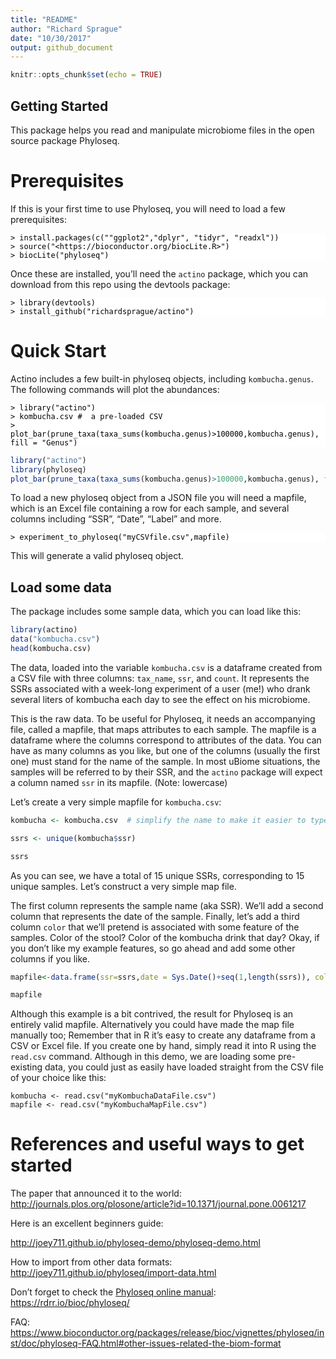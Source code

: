 ```yaml
---
title: "README"
author: "Richard Sprague"
date: "10/30/2017"
output: github_document
---
```


```r
knitr::opts_chunk$set(echo = TRUE)
```

## Getting Started

This package helps you read and manipulate microbiome files in the open source package Phyloseq.

# Prerequisites 

If this is your first time to use Phyloseq, you will need to load a few prerequisites: 

<div markdown="1" style="-webkit-print-color-adjust: exact; color: rgb(0, 0, 0); font-family: Georgia, Times, sans-serif; font-size: 14px; font-style: normal; font-variant-caps: normal; font-weight: normal; letter-spacing: normal; orphans: auto; text-align: start; text-indent: 0px; text-transform: none; white-space: normal; widows: auto; word-spacing: 0px; -webkit-text-size-adjust: auto; -webkit-text-stroke-width: 0px; background-color: rgb(255, 255, 255);">
    
    
    > install.packages(c(""ggplot2","dplyr", "tidyr", "readxl"))
    > source("<https://bioconductor.org/biocLite.R>")
    > biocLite("phyloseq")

</div>

Once these are installed, you’ll need the `actino` package, which you can download from this repo using the devtools package:

<div markdown="1" style="-webkit-print-color-adjust: exact; color: rgb(0, 0, 0); font-family: Georgia, Times, sans-serif; font-size: 14px; font-style: normal; font-variant-caps: normal; font-weight: normal; letter-spacing: normal; orphans: auto; text-align: start; text-indent: 0px; text-transform: none; white-space: normal; widows: auto; word-spacing: 0px; -webkit-text-size-adjust: auto; -webkit-text-stroke-width: 0px; background-color: rgb(255, 255, 255);">
    
    > library(devtools)
    > install_github("richardsprague/actino")
    
</div>

# Quick Start

Actino includes a few built-in phyloseq objects, including ```kombucha.genus```. The following commands will plot the abundances:


<div markdown="1" style="-webkit-print-color-adjust: exact; color: rgb(0, 0, 0); font-family: Georgia, Times, sans-serif; font-size: 14px; font-style: normal; font-variant-caps: normal; font-weight: normal; letter-spacing: normal; orphans: auto; text-align: start; text-indent: 0px; text-transform: none; white-space: normal; widows: auto; word-spacing: 0px; -webkit-text-size-adjust: auto; -webkit-text-stroke-width: 0px; background-color: rgb(255, 255, 255);">

    > library("actino")
    > kombucha.csv #  a pre-loaded CSV 
    > plot_bar(prune_taxa(taxa_sums(kombucha.genus)>100000,kombucha.genus), fill = "Genus")
  
</div>

```r
library("actino")
library(phyloseq)
plot_bar(prune_taxa(taxa_sums(kombucha.genus)>100000,kombucha.genus), fill = "Genus")
```


To load a new phyloseq object from a JSON file you will need a mapfile, which is an Excel file containing a row for each sample, and several columns including "SSR", "Date", "Label" and more.

<div markdown="1" style="-webkit-print-color-adjust: exact; color: rgb(0, 0, 0); font-family: Georgia, Times, sans-serif; font-size: 14px; font-style: normal; font-variant-caps: normal; font-weight: normal; letter-spacing: normal; orphans: auto; text-align: start; text-indent: 0px; text-transform: none; white-space: normal; widows: auto; word-spacing: 0px; -webkit-text-size-adjust: auto; -webkit-text-stroke-width: 0px; background-color: rgb(255, 255, 255);">

    > experiment_to_phyloseq("myCSVfile.csv",mapfile)

</div>


This will generate a valid phyloseq object.

## Load some data
The package includes some sample data, which you can load like this:

```r
library(actino)
data("kombucha.csv")
head(kombucha.csv)
```

The data, loaded into the variable ```kombucha.csv``` is a dataframe created from a CSV file with three columns: ```tax_name```, ```ssr```, and ```count```. It represents the SSRs associated with a week-long experiment of a user (me!) who drank several liters of kombucha each day to see the effect on his microbiome.

This is the raw data. To be useful for Phyloseq, it needs an accompanying file, called a mapfile, that maps attributes to each sample. The mapfile is a dataframe where the columns correspond to attributes of the data. You can have as many columns as you like, but one of the columns (usually the first one) must stand for the name of the sample. In most uBiome situations, the samples will be referred to by their SSR, and the ```actino``` package will expect a column named ```ssr``` in its mapfile.  (Note: lowercase)

Let's create a very simple mapfile for ```kombucha.csv```:

```r
kombucha <- kombucha.csv  # simplify the name to make it easier to type

ssrs <- unique(kombucha$ssr)

ssrs
```

As you can see, we have a total of 15 unique SSRs, corresponding to 15 unique samples.
Let's construct a very simple map file.

The first column represents the sample name (aka SSR).  We'll add a second column that represents the date of the sample. Finally, let's add a third column ```color``` that we’ll pretend is associated with some feature of the samples.  Color of the stool? Color of the kombucha drink that day?  Okay, if you don’t like my example features, so go ahead and add some other columns if you like.

```r
mapfile<-data.frame(ssr=ssrs,date = Sys.Date()+seq(1,length(ssrs)), color = colors()[1:length(ssrs)])

mapfile
```

Although this example is a bit contrived, the result for Phyloseq is an entirely valid mapfile. Alternatively you could have made the map file manually too; Remember that in R it’s easy to create any dataframe from a CSV or Excel file. If you create one by hand, simply read it into R using the ```read.csv``` command.  Although in this demo, we are loading some pre-existing data, you could just as easily have loaded straight from the CSV file of your choice like this:

```
kombucha <- read.csv("myKombuchaDataFile.csv")
mapfile <- read.csv("myKombuchaMapFile.csv")
```


# References and useful ways to get started


The paper that announced it to the world: <http://journals.plos.org/plosone/article?id=10.1371/journal.pone.0061217>

Here is an excellent beginners guide:


<http://joey711.github.io/phyloseq-demo/phyloseq-demo.html>  


How to import from other data formats: <http://joey711.github.io/phyloseq/import-data.html>

Don’t forget to check the [Phyloseq online manual](https://rdrr.io/bioc/phyloseq/): <https://rdrr.io/bioc/phyloseq/>

  


FAQ: <https://www.bioconductor.org/packages/release/bioc/vignettes/phyloseq/inst/doc/phyloseq-FAQ.html#other-issues-related-the-biom-format>

